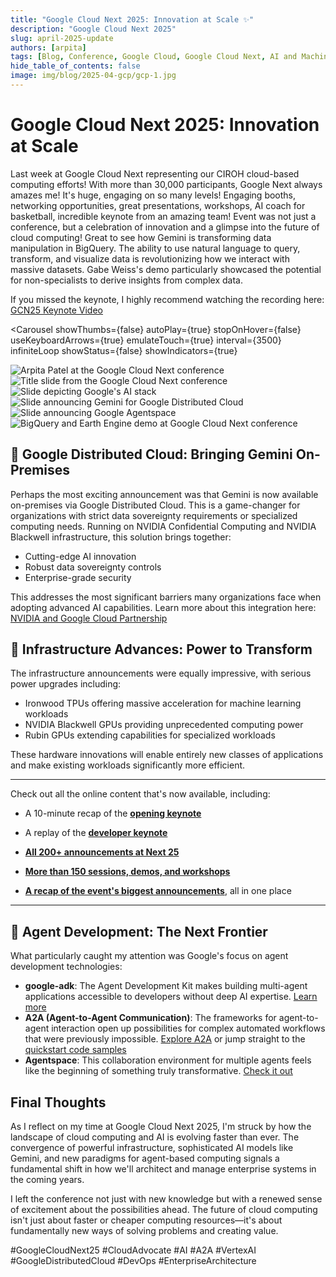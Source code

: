 ```yaml
---
title: "Google Cloud Next 2025: Innovation at Scale ✨"
description: "Google Cloud Next 2025"
slug: april-2025-update
authors: [arpita]
tags: [Blog, Conference, Google Cloud, Google Cloud Next, AI and Machine Learning]
hide_table_of_contents: false
image: img/blog/2025-04-gcp/gcp-1.jpg
---
```



# Google Cloud Next 2025: Innovation at Scale

Last week at Google Cloud Next representing our CIROH cloud-based computing efforts! With more than 30,000 participants, Google Next always amazes me! It's huge, engaging on so many levels! Engaging booths, networking opportunities, great presentations, workshops, AI coach for basketball, incredible keynote from an amazing team! Event was not just a conference, but a celebration of innovation and a glimpse into the future of cloud computing! 
Great to see how Gemini is transforming data manipulation in BigQuery. The ability to use natural language to query, transform, and visualize data is revolutionizing how we interact with massive datasets. Gabe Weiss's demo particularly showcased the potential for non-specialists to derive insights from complex data.

If you missed the keynote, I highly recommend watching the recording here: [GCN25 Keynote Video](https://www.youtube.com/live/VABwMpL3JCo?t=3564s)

<Carousel
  showThumbs={false}
  autoPlay={true}
  stopOnHover={false}
  useKeyboardArrows={true}
  emulateTouch={true}
  interval={3500}
  infiniteLoop
  showStatus={false}
  showIndicators={true}
  >
  <div style= {{ display: 'flex', justifyContent: 'center', alignItems: 'center' }}>
    <img src={useBaseUrl("/img/blog/2025-04-gcp/gcp-1.jpg")}
      style={{ width: 'auto', maxHeight: '500px', borderRadius: '8px', boxShadow: '0 4px 8px rgba(0, 0, 0, 0.1)' }}
      alt="Arpita Patel at the Google Cloud Next conference"
      />
  </div>
  <div style= {{ display: 'flex', justifyContent: 'center', alignItems: 'center' }}>
    <img src={useBaseUrl("/img/blog/2025-04-gcp/gcp-2.jpg")}
      style={{ width: 'auto', maxHeight: '500px', borderRadius: '8px', boxShadow: '0 4px 8px rgba(0, 0, 0, 0.1)' }}
      alt="Title slide from the Google Cloud Next conference"
      />
  </div>
  <div style= {{ display: 'flex', justifyContent: 'center', alignItems: 'center' }}>
  <img src={useBaseUrl("/img/blog/2025-04-gcp/gcp-3.jpg")}
    style={{ width: 'auto', maxHeight: '500px', borderRadius: '8px', boxShadow: '0 4px 8px rgba(0, 0, 0, 0.1)' }}
    alt="Slide depicting Google's AI stack"
    />
  </div>
  <div style= {{ display: 'flex', justifyContent: 'center', alignItems: 'center' }}>
  <img src={useBaseUrl("/img/blog/2025-04-gcp/gcp-4.jpg")}
    style={{ width: 'auto', maxHeight: '500px', borderRadius: '8px', boxShadow: '0 4px 8px rgba(0, 0, 0, 0.1)' }}
    alt='Slide announcing Gemini for Google Distributed Cloud'
    />
  </div>
  <div style= {{ display: 'flex', justifyContent: 'center', alignItems: 'center' }}>
  <img src={useBaseUrl("/img/blog/2025-04-gcp/gcp-5.jpg")}
    style={{ width: 'auto', maxHeight: '500px', borderRadius: '8px', boxShadow: '0 4px 8px rgba(0, 0, 0, 0.1)' }}
    alt='Slide announcing Google Agentspace'
    />
  </div>
  <div style= {{ display: 'flex', justifyContent: 'center', alignItems: 'center' }}>
  <img src={useBaseUrl("/img/blog/2025-04-gcp/gcp-6.jpg")}
    style={{ width: 'auto', maxHeight: '500px', borderRadius: '8px', boxShadow: '0 4px 8px rgba(0, 0, 0, 0.1)' }}
    alt="BigQuery and Earth Engine demo at Google Cloud Next conference"
    />
  </div>
</Carousel>

<!--truncate-->

## 📢 Google Distributed Cloud: Bringing Gemini On-Premises  

Perhaps the most exciting announcement was that Gemini is now available on-premises via Google Distributed Cloud. This is a game-changer for organizations with strict data sovereignty requirements or specialized computing needs. Running on NVIDIA Confidential Computing and NVIDIA Blackwell infrastructure, this solution brings together:

* Cutting-edge AI innovation
* Robust data sovereignty controls
* Enterprise-grade security

This addresses the most significant barriers many organizations face when adopting advanced AI capabilities. Learn more about this integration here: [NVIDIA and Google Cloud Partnership](https://blogs.nvidia.com/blog/google-cloud-next-agentic-ai-reasoning/?ncid=so-link-994345)

## 📢 Infrastructure Advances: Power to Transform  

The infrastructure announcements were equally impressive, with serious power upgrades including:

* Ironwood TPUs offering massive acceleration for machine learning workloads
* NVIDIA Blackwell GPUs providing unprecedented computing power
* Rubin GPUs extending capabilities for specialized workloads

These hardware innovations will enable entirely new classes of applications and make existing workloads significantly more efficient.

---
Check out all the online content that's now available, including:

* A 10-minute recap of the **[opening keynote](https://www.youtube.com/watch?v=dwgmfSOZNoQ)**

* A replay of the **[developer keynote](https://cloud.withgoogle.com/next/25/session-library?session=DEVKEY&utm_source=cloud_sfdc&utm_medium=email&utm_campaign=FY25-Q2-global-EXP106-physicalevent-er-next25-mc&utm_content=global_next25_15a_Op_TY_Gen_Physical_P0&utm_term=-&pref=K&mkt_tok=ODA4LUdKVy0zMTQAAAGZ0-XTI1zyO8s06QZoyvgraE3UtbUUHR0uePcaqzFX_xqCAKR4ho4Qwooku00DFireAGAYlcr90vjFdOkYug_UvoFWtCCvWZQ2D0Bc0I3mEv-Pq4aQOho#all)**

* **[All 200+ announcements at Next 25](https://cloud.google.com/blog/topics/google-cloud-next/google-cloud-next-2025-wrap-up?e=48754805&utm_source=cloud_sfdc&utm_medium=email&utm_campaign=FY25-Q2-global-EXP106-physicalevent-er-next25-mc&utm_content=global_next25_15a_Op_TY_Gen_Physical_P0&utm_term=-&pref=K&mkt_tok=ODA4LUdKVy0zMTQAAAGZ0-XTI69fG5pO1vzMqcs_tymd4-sQLUtRJH6j9g_F6FnNE3GwFkGx5qaC_d7bpF6BtvFK849zOz5VS6dCHtDlYAj-Pu4us2FvFnOic887xHl2eU-7N7U)**

* **[More than 150 sessions, demos, and workshops](https://cloud.withgoogle.com/next/25/session-library?mkt_tok=ODA4LUdKVy0zMTQAAAGZ0-XTI3kqz4RKnkWcKk0PQCYROhFCDELXMik1KDwmzDWf41vgL_ELHIf_FBVQXs_dqY4WynUDvgOkY-uWPcTqY1LFvQ5_ZTu-4G3DF3Kiw3jjD2WoUlc#all)**

* **[A recap of the event's biggest announcements](https://blog.google/products/google-cloud/next-2025/?utm_source=cloud_sfdc&utm_medium=email&utm_campaign=FY25-Q2-global-EXP106-physicalevent-er-next25-mc&utm_content=global_next25_15a_Op_TY_Gen_Physical_P0&utm_term=-&pref=K&mkt_tok=ODA4LUdKVy0zMTQAAAGZ0-XTI_yfyMB7QGUk4YFUIc7l-BY4tQW4ngSexZ5T54GQiwNwRk29ld_8wAYWVv39I8lBbtKokyjv8Wrdht9YFpHFVhMj8QeYF5Npd2zgjzvC_iX5wnQ)**, all in one place


---

## 📢 Agent Development: The Next Frontier  

What particularly caught my attention was Google's focus on agent development technologies:

* **google-adk**: The Agent Development Kit makes building multi-agent applications accessible to developers without deep AI expertise. [Learn more](https://developers.googleblog.com/en/agent-development-kit-easy-to-build-multi-agent-applications/)
* **A2A (Agent-to-Agent Communication)**: The frameworks for agent-to-agent interaction open up possibilities for complex automated workflows that were previously impossible. [Explore A2A](https://developers.googleblog.com/en/a2a-a-new-era-of-agent-interoperability/) or jump straight to the [quickstart code samples](https://google.github.io/A2A/#/)
* **Agentspace**: This collaboration environment for multiple agents feels like the beginning of something truly transformative. [Check it out](https://cloud.google.com/blog/products/ai-machine-learning/google-agentspace-enables-the-agent-driven-enterprise)


## Final Thoughts

As I reflect on my time at Google Cloud Next 2025, I'm struck by how the landscape of cloud computing and AI is evolving faster than ever. The convergence of powerful infrastructure, sophisticated AI models like Gemini, and new paradigms for agent-based computing signals a fundamental shift in how we'll architect and manage enterprise systems in the coming years.

I left the conference not just with new knowledge but with a renewed sense of excitement about the possibilities ahead. The future of cloud computing isn't just about faster or cheaper computing resources—it's about fundamentally new ways of solving problems and creating value.

#GoogleCloudNext25 #CloudAdvocate #AI #A2A #VertexAI #GoogleDistributedCloud #DevOps #EnterpriseArchitecture

